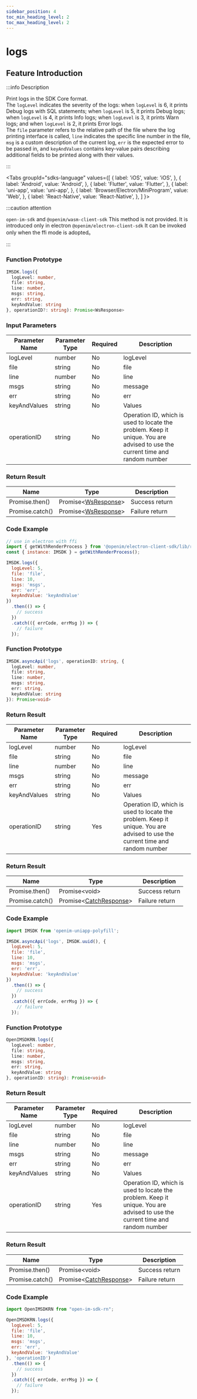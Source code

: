 ```yaml
---
sidebar_position: 4
toc_min_heading_level: 2
toc_max_heading_level: 2
---
```


# logs

## Feature Introduction

:::info Description

Print logs in the SDK Core format.  
The `logLevel` indicates the severity of the logs: when `logLevel` is 6, it prints Debug logs with SQL statements; when `logLevel` is 5, it prints Debug logs; when `logLevel` is 4, it prints Info logs; when `logLevel` is 3, it prints Warn logs; and when `logLevel` is 2, it prints Error logs.  
The `file` parameter refers to the relative path of the file where the log printing interface is called, `line` indicates the specific line number in the file, `msg` is a custom description of the current log, `err` is the expected error to be passed in, and `keyAndValues` contains key-value pairs describing additional fields to be printed along with their values.

:::

<Tabs
groupId="sdks-language"
values={[
{ label: 'iOS', value: 'iOS', },
{ label: 'Android', value: 'Android', },
{ label: 'Flutter', value: 'Flutter', },
{ label: 'uni-app', value: 'uni-app', },
{ label: 'Browser/Electron/MiniProgram', value: 'Web', },
{ label: 'React-Native', value: 'React-Native', },
]
}>

<TabItem value="Flutter">

</TabItem>

<TabItem value="iOS">

</TabItem>

<TabItem value="Android">


</TabItem>

<TabItem value="Web">

:::caution attention

`open-im-sdk` and `@openim/wasm-client-sdk` This method is not provided. It is introduced only in electron `@openim/electron-client-sdk` It can be invoked only when the ffi mode is adopted。

:::

### Function Prototype

```ts showLineNumbers
IMSDK.logs({
  logLevel: number,
  file: string,
  line: number,
  msgs: string,
  err: string,
  keyAndValue: string
}, operationID?: string): Promise<WsResponse>
```

### Input Parameters

| Parameter Name   | Parameter Type | Required | Description      |
| -------------- | -------- | -------- | ---------------- |
| logLevel | number   | No       | logLevel         |
| file | string   | No       | file        |
| line | number   | No       | line         |
| msgs | string   | No       | message         |
| err | string   | No       | err         |
| keyAndValues | string   | No       | Values         |
| operationID | string   | No       | Operation ID, which is used to locate the problem. Keep it unique. You are advised to use the current time and random number |

### Return Result

| Name      | Type                  | Description   |
| --------- | --------------------- | -------------- |
| Promise.then()  | Promise<[WsResponse](/sdks/class/response)\> | Success return |
| Promise.catch() | Promise<[WsResponse](/sdks/class/response)\> | Failure return |

### Code Example

```js showLineNumbers
// use in electron with ffi
import { getWithRenderProcess } from '@openim/electron-client-sdk/lib/render';
const { instance: IMSDK } = getWithRenderProcess();

IMSDK.logs({
  logLevel: 5,
  file: 'file',
  line: 10,
  msgs: 'msgs',
  err: 'err',
  keyAndValue: 'keyAndValue'
})
  .then(() => {
    // success
  })
  .catch(({ errCode, errMsg }) => {
    // failure
  });
```

</TabItem>

<TabItem value="uni-app">

### Function Prototype

```ts showLineNumbers
IMSDK.asyncApi('logs', operationID: string, {
  logLevel: number,
  file: string,
  line: number,
  msgs: string,
  err: string,
  keyAndValue: string
}): Promise<void>
```

### Return Result

| Parameter Name   | Parameter Type | Required | Description      |
| -------------- | -------- | -------- | ---------------- |
| logLevel | number   | No       | logLevel         |
| file | string   | No       | file        |
| line | number   | No       | line         |
| msgs | string   | No       | message         |
| err | string   | No       | err         |
| keyAndValues | string   | No       | Values         |
| operationID | string   | Yes       | Operation ID, which is used to locate the problem. Keep it unique. You are advised to use the current time and random number |

### Return Result

| Name      | Type                  | Description   |
| --------- | --------------------- | -------------- |
| Promise.then()  | Promise<void\> | Success return |
| Promise.catch() | Promise<[CatchResponse](/sdks/class/response)\> | Failure return |

### Code Example

```js showLineNumbers
import IMSDK from 'openim-uniapp-polyfill';

IMSDK.asyncApi('logs', IMSDK.uuid(), {
  logLevel: 5,
  file: 'file',
  line: 10,
  msgs: 'msgs',
  err: 'err',
  keyAndValue: 'keyAndValue'
})
  .then(() => {
    // success
  })
  .catch(({ errCode, errMsg }) => {
    // failure
  });
```

</TabItem>
<TabItem value="React-Native">

### Function Prototype

```ts showLineNumbers
OpenIMSDKRN.logs({
  logLevel: number,
  file: string,
  line: number,
  msgs: string,
  err: string,
  keyAndValue: string
}, operationID: string): Promise<void>
```

### Return Result

| Parameter Name   | Parameter Type | Required | Description      |
| -------------- | -------- | -------- | ---------------- |
| logLevel | number   | No       | logLevel         |
| file | string   | No       | file        |
| line | number   | No       | line         |
| msgs | string   | No       | message         |
| err | string   | No       | err         |
| keyAndValues | string   | No       | Values         |
| operationID | string   | Yes       | Operation ID, which is used to locate the problem. Keep it unique. You are advised to use the current time and random number |

### Return Result

| Name      | Type                  | Description   |
| --------- | --------------------- | -------------- |
| Promise.then()  | Promise<void\> | Success return |
| Promise.catch() | Promise<[CatchResponse](/sdks/class/response)\> | Failure return |


### Code Example

```js showLineNumbers
import OpenIMSDKRN from "open-im-sdk-rn";

OpenIMSDKRN.logs({
  logLevel: 5,
  file: 'file',
  line: 10,
  msgs: 'msgs',
  err: 'err',
  keyAndValue: 'keyAndValue'
}, 'operationID')
  .then(() => {
    // success
  })
  .catch(({ errCode, errMsg }) => {
    // failure
  });
```

</TabItem>


</Tabs>
